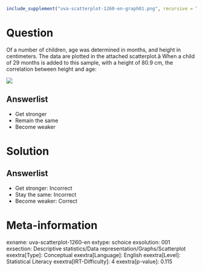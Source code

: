 ```r
include_supplement("uva-scatterplot-1260-en-graph01.png", recursive = TRUE)
```

Question
========

Of a number of children, age was determined in months, and height in centimeters. The data are plotted in the attached scatterplot.â When a child of 29 months is added to this sample, with a height of 80.9 cm, the correlation between height and age:

![](uva-scatterplot-1260-en-graph01.png)

Answerlist
----------

* Get stronger
* Remain the same
* Become weaker

Solution
========

Answerlist
----------

* Get stronger: Incorrect
* Stay the same: Incorrect
* Become weaker: Correct

Meta-information
================
exname: uva-scatterplot-1260-en
extype: schoice
exsolution: 001
exsection: Descriptive statistics/Data representation/Graphs/Scatterplot
exextra[Type]: Conceptual
exextra[Language]: English
exextra[Level]: Statistical Literacy
exextra[IRT-Difficulty]: 4
exextra[p-value]: 0.115

